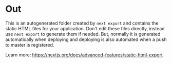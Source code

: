 # Out

This is an autogenerated folder created by `next export` and contains the static HTML files for your application.
Don't edit these files directly, instead use `next export` to generate them if needed.
But, normally it is generated automatically when deploying and deploying is also automated when a push to master is registered.

Learn more: https://nextjs.org/docs/advanced-features/static-html-export
